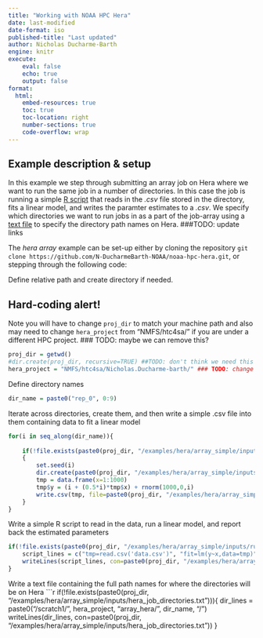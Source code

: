 ```yaml
---
title: "Working with NOAA HPC Hera"
date: last-modified
date-format: iso
published-title: "Last updated"
author: Nicholas Ducharme-Barth
engine: knitr
execute:
    eval: false
    echo: true
    output: false
format:
  html:
    embed-resources: true
    toc: true
    toc-location: right
    number-sections: true
    code-overflow: wrap
---
```


## Example description & setup

In this example we step through submitting an array job on Hera where we want to run the same job in a number of directories. In this case the job is running a simple [R script](https://github.com/N-DucharmeBarth-NOAA/noaa-hpc-hera/blob/main/example_data/simple_r/script.r) that reads in the *.csv* file stored in the directory, fits a linear model, and writes the paramter estimates to a *.csv*. We specify which directories we want to run jobs in as a part of the job-array using a [text file](https://github.com/N-DucharmeBarth-NOAA/noaa-hpc-hera/blob/main/example_data/simple_r/simple_r_v2.txt) to specify the directory path names on Hera. ###TODO: update links

The *hera array* example can be set-up either by cloning the repository `git clone https://github.com/N-DucharmeBarth-NOAA/noaa-hpc-hera.git`, or stepping through the following code:

Define relative path and create directory if needed.


::: {.callout-important}
# Hard-coding alert!
Note you will have to change `proj_dir` to match your machine path and also may need to change `hera_project` from "NMFS/htc4sa/" if you are under a different HPC project. ### TODO: maybe we can remove this? 
:::

```r
proj_dir = getwd()
#dir.create(proj_dir, recursive=TRUE) ##TODO: don't think we need this if we assume the project dir starts at top directory
hera_project = "NMFS/htc4sa/Nicholas.Ducharme-barth/" ### TODO: change to remove username
```

Define directory names
```r
dir_name = paste0("rep_0", 0:9)
```

Iterate across directories, create them, and then write a simple .csv file into them containing data to fit a linear model
```r
for(i in seq_along(dir_name)){
    
    if(!file.exists(paste0(proj_dir, "/examples/hera/array_simple/inputs/", dir_name[i], "/data.csv")))
    {
        set.seed(i)
        dir.create(paste0(proj_dir, "/examples/hera/array_simple/inputs/", dir_name[i]), recursive=TRUE)
        tmp = data.frame(x=1:1000)
        tmp$y = (i + (0.5*i)*tmp$x) + rnorm(1000,0,i)
        write.csv(tmp, file=paste0(proj_dir, "/examples/hera/array_simple/inputs/", dir_name[i], "/data.csv"))
    }
}
```

Write a simple R script to read in the data, run a linear model, and report back the estimated parameters
```r
if(!file.exists(paste0(proj_dir, "/examples/hera/array_simple/inputs/run_lm_hera_array.r"))){
    script_lines = c("tmp=read.csv('data.csv')", "fit=lm(y~x,data=tmp)", "out = data.frame(par=unname(fit$coefficients))", "write.csv(out,file='par.csv')")
    writeLines(script_lines, con=paste0(proj_dir, "/examples/hera/array_simple/inputs/run_lm_hera_array.r"))
}
```

Write a text file containing the full path names for where the directories will be on Hera
```r
if(!file.exists(paste0(proj_dir, "/examples/hera/array_simple/inputs/hera_job_directories.txt"))){
    dir_lines = paste0("/scratch1/", hera_project, "array_hera/", dir_name, "/")
    writeLines(dir_lines, con=paste0(proj_dir, "/examples/hera/array_simple/inputs/hera_job_directories.txt"))
}
